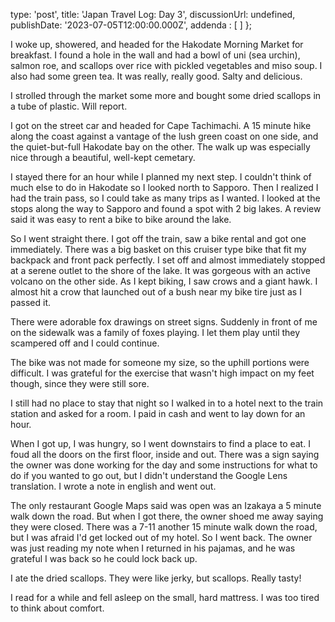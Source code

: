 type: 'post',
title: 'Japan Travel Log: Day 3',
discussionUrl: undefined,
publishDate: '2023-07-05T12:00:00.000Z',
addenda : [
]
};

I woke up, showered, and headed for the Hakodate Morning Market for breakfast. I found a hole in the wall and had a bowl of uni (sea urchin), salmon roe, and scallops over rice with pickled vegetables and miso soup. I also had some green tea. It was really, really good. Salty and delicious.

I strolled through the market some more and bought some dried scallops in a tube of plastic. Will report.

I got on the street car and headed for Cape Tachimachi. A 15 minute hike along the coast against a vantage of the lush green coast on one side, and the quiet-but-full Hakodate bay on the other. The walk up was especially nice through a beautiful, well-kept cemetary.

I stayed there for an hour while  I planned my next  step. I couldn't think of much else to do in Hakodate so I looked north to Sapporo. Then I realized I had the train pass, so I could take as many trips as I wanted. I looked at the stops along the way to Sapporo and found a spot with 2 big lakes. A review said it was easy to rent a bike to bike around the lake.

So I went straight there. I got off the train, saw a bike rental and got one immediately. There was a big basket on this cruiser type bike that fit my backpack and front pack perfectly. I set off and almost immediately stopped at a serene outlet to the shore of the lake. It was gorgeous with an active volcano on the other side. As I kept biking, I saw crows and a giant hawk. I almost hit a crow that launched out of a bush near my bike tire just as I passed it. 

There were adorable fox drawings on street signs. Suddenly in front of me on the sidewalk was a family of foxes playing. I let them play until they scampered off and I could continue.

The bike was not made for someone my size, so the uphill portions were difficult. I was grateful for the exercise that wasn't high impact on my feet though, since they were still sore. 

I still had no place to stay that night so I walked in to a hotel next to the train station and asked for a room. I paid in cash and went to lay down for an hour.

When I got up, I was hungry, so I went downstairs to find a place to eat. I foud all the doors on the first floor, inside and out. There was a sign saying the owner was done working for the day and some instructions for what to do if you wanted to go out, but I didn't understand the Google Lens translation. I wrote a note in english and went out.

The only restaurant Google Maps said was open was an Izakaya a 5 minute walk down the road. But when I got there, the owner shoed me away saying they were closed. There was a 7-11 another 15 minute walk down the road, but I was afraid I'd get locked out of my hotel. So I went back. The owner was just reading my note when I returned in his pajamas, and he was grateful I was back so he could lock back up. 

I ate the dried scallops. They were like jerky, but scallops. Really tasty!

I read for a while and fell asleep on the small, hard mattress. I was too tired to think about comfort.
